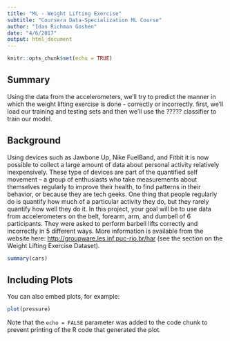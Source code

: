 ```yaml
---
title: "ML - Weight Lifting Exercise"
subtitle: "Coursera Data-Specialization ML Course"
author: "Idan Richman Goshen"
date: "4/6/2017"
output: html_document
---
```


```r
knitr::opts_chunk$set(echo = TRUE)
```

## Summary
Using the data from the accelerometers, we'll try to predict the manner in which the weight lifting exercise is done - correctly or incorrectly.
first, we'll load our training and testing sets and then we'll use the ????? classifier to train our model. 

## Background
Using devices such as Jawbone Up, Nike FuelBand, and Fitbit it is now possible to collect a large amount of data about personal activity relatively inexpensively. These type of devices are part of the quantified self movement – a group of enthusiasts who take measurements about themselves regularly to improve their health, to find patterns in their behavior, or because they are tech geeks. One thing that people regularly do is quantify how much of a particular activity they do, but they rarely quantify how well they do it. In this project, your goal will be to use data from accelerometers on the belt, forearm, arm, and dumbell of 6 participants. They were asked to perform barbell lifts correctly and incorrectly in 5 different ways. More information is available from the website here: <http://groupware.les.inf.puc-rio.br/har> (see the section on the Weight Lifting Exercise Dataset).


```r
summary(cars)
```

## Including Plots

You can also embed plots, for example:

```r
plot(pressure)
```

Note that the `echo = FALSE` parameter was added to the code chunk to prevent printing of the R code that generated the plot.
